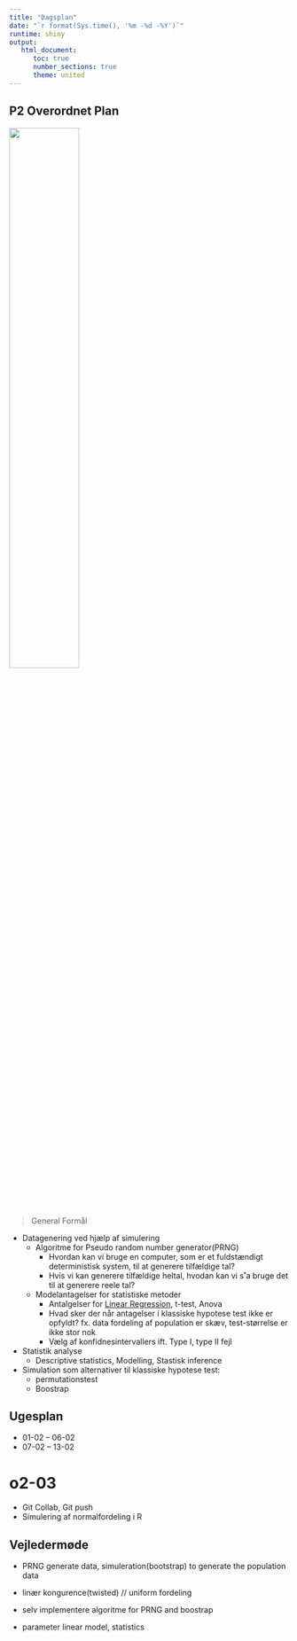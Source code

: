 ---
title: "Dagsplan"
date: "`r format(Sys.time(), '%m -%d -%Y')`"
runtime: shiny
output:
   html_document:
      toc: true
      number_sections: true
      theme: united
---

## P2 Overordnet Plan 

![](pikachu.jpg){width=50%}


>General Formål

* Datagenering ved hjælp af simulering
  + Algoritme for Pseudo random number generator(PRNG)
      - Hvordan kan vi bruge en computer, som er et fuldstændigt deterministisk              system, til at generere tilfældige tal?
      - Hvis vi kan generere tilfældige heltal, hvodan kan vi s˚a bruge det til at           generere reele tal?
  + Modelantagelser for statistiske metoder
      - Antalgelser for [Linear Regression](https://statisticsbyjim.com/regression/ols-linear-regression-assumptions/), t-test, Anova 
      - Hvad sker der når antagelser i klassiske hypotese test ikke er opfyldt? fx.          data fordeling af population er skæv, test-størrelse er ikke stor nok
      - Vælg af konfidnesintervallers ift. Type I, type II fejl

* Statistik analyse 
  + Descriptive statistics, Modelling, Stastisk inference
* Simulation som alternativer til klassiske hypotese test:
  - permutationstest
  - Boostrap


## Ugesplan
* 01-02 -- 06-02 
* 07-02 -- 13-02




# o2-03

* Git Collab, Git push 
* Simulering af normalfordeling i R 


## Vejledermøde

* PRNG generate data, simuleration(bootstrap) to generate the population data

* linær kongurence(twisted) // uniform fordeling

* selv implementere algoritme for PRNG and boostrap

* parameter linear model, statistics 




